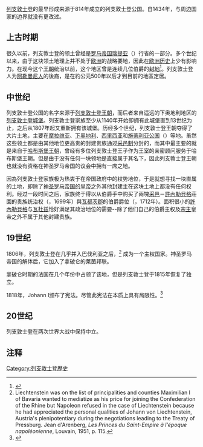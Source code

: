 {{Expand language|1=en|time=2021-05-31T06:35:24+00:00}}
[[列支敦士登|列支敦士登]]的最早形成来源于814年成立的列支敦士登公国。自1434年，与周边国家的边界就没有更改过。

== 上古时期 ==
很久以前，列支敦士登的领土曾经是[[罗马帝国|罗马帝国]][[瑞提亚|瑞提亚]]（{{lang|el|Raetia}}）行省的一部分。多个世纪以来，由于这块领土地理上并不处于[[欧洲|欧洲]]的战略要地，因此在[[欧洲历史|欧洲历史]]上少有影响力。在现今这个[[王朝|王朝]]统治以前，这个地区曾是连续几位{{lang|de|Hohenems}}伯爵的[[封地|封地]]<ref>{{cite web
 |url         = http://home.educities.edu.tw/ckimaria/lich/l7.htm
 |title       = 中歐之旅：列支敦士登
 |accessdate  = 2008-07-29
 |publisher   = 
 |language    = zh-hant
 |deadurl     = yes
 |archiveurl  = https://web.archive.org/web/20090707031839/http://home.educities.edu.tw/ckimaria/lich/l7.htm
 |archivedate = 2009-07-07
}}</ref>。列支敦士登人为[[阿勒曼尼人|阿勒曼尼人]]的後裔，是在約公元500年以后才到目前的地區定居。

==中世纪==
列支敦士登公国的名字来源于[[列支敦士登王朝|列支敦士登王朝]]，而后者来自遥远的下奥地利地区的[[列支敦士登城堡|列支敦士登城堡]]。列支敦士登家族至少从1140年开始即拥有此城堡直到13世纪为止，之后从1807年起又重新拥有该城堡。历经多个世纪，列支敦士登王朝夺得了大片土地，主要在[[摩拉维亚|摩拉维亚]]、[[下奥地利州|下奥地利]]、[[西里西亚|西里西亚]]和[[施蒂利亚公国|施蒂利亚公国]]（{{lang|en|Duchy of Styria}}）等地。虽然这些领土都是由其他地位更高贵的封建贵族通过[[采邑制|采邑制]]分封的，而其中最主要的就是来自于[[哈布斯堡王朝|哈布斯堡王朝]]，曾经有多位列支敦士登王子作为王室的亲密顾问服务于哈布斯堡王朝。但是由于没有任何一块领地是直接属于其名下，因此列支敦士登王朝也就没有资格在神圣罗马帝国的议会中拥有一席之地。

因為列支敦士登家族极为热衷于在帝国政府中的权势地位，于是就想寻找一块直属的土地，即除了[[神圣罗马帝国皇帝列表|神圣罗马帝国的皇帝]]之外其他封建主在这块土地上都没有任何权利。经过一段时间之后，家族终于得以从{{lang|de|Hohenems}}伯爵手中购买了兩塊[[采邑|采邑]]－[[許內勒貝格|許內勒貝格]]莊園的贵族统治权（{{lang|de|Schnellerberg}}，1699年）與[[瓦都茲|瓦都茨郡]]的伯爵爵位（{{lang|de|Vaduz}}，1712年）。面积很小的[[許內勒貝格|許內勒貝格]]与[[瓦杜兹|瓦杜兹]]恰好满足其政治地位的需要--除了他们自己的伯爵主权及[[宗主权|宗主]]皇帝之外不属于其他封建贵族。
==19世纪==
1806年，列支敦士登在几乎并入巴伐利亚之后，<ref>Liechtenstein was on the list of principalities and counties Maximilian I of Bavaria wanted to mediatize as his price for joining the Confederation of the Rhine but Napoleon refused in the case of Liechtenstein because he had appreciated the personal qualities of Johann  von Liechtenstein, Austria's plenipotentiary during the negotiations leading to the Treaty of Pressburg. Jean d'Arenberg, ''Les Princes du Saint-Empire à l'époque napoléonienne'', Louvain, 1951, p. 115.</ref> 成为一个主权国家。神圣罗马帝国的解体后，它加入了拿破仑的莱茵邦联。

拿破仑时期的法国在几个年份中占领了该地，但是列支敦士登于1815年恢复了独立。

1818年，Johann I颁布了宪法。尽管此宪法在本质上具有局限性。<ref>{{cite book|last=Raton|first=Pierre|title=Liechtenstein: History and Institutions of the Principality|url=https://archive.org/details/liechtensteinhis0000rato|location=Vaduz|publisher=[[Liechtenstein_Verlag|Liechtenstein Verlag]]|year=1970|page=[https://archive.org/details/liechtensteinhis0000rato/page/27 27]|asin=B0006D0J8E}}</ref>

==20世纪==
列支敦士登在两次世界大战中保持中立。
== 注释 ==
{{reflist}}

{{欧洲题目|历史}}
{{Authority control}}

[[Category:列支敦士登歷史|Category:列支敦士登歷史]]